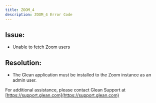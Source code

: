```yaml
---
title: ZOOM_4
description: ZOOM_4 Error Code
---
```


## Issue:

- Unable to fetch Zoom users

## Resolution:

- The Glean application must be installed to the Zoom instance as an admin user.

For additional assistance, please contact Glean Support at [https://support.glean.com](https://support.glean.com)
